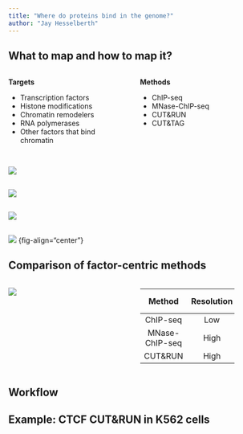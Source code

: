 ```yaml
---
title: "Where do proteins bind in the genome?"
author: "Jay Hesselberth"
---
```


## What to map and how to map it?

:::: {.columns}
::: {.column width="50%"}

**Targets**

- Transcription factors
- Histone modifications
- Chromatin remodelers
- RNA polymerases
- Other factors that bind chromatin

:::
::: {.column width="50%"}

**Methods**

- ChIP-seq
- MNase-ChIP-seq
- CUT&RUN
- CUT&TAG

:::
::::

## 

![](../img/block-dna/ChIPseq_2.png){fig-align="center"}

## 

![](../img/block-dna/ChIP_Data.png){fig-align="center"}

## 

![](../img/block-dna/cut-and-run.png){fig-align="center"}

## 

![](../img/block-dna/chip-resolution-comparison.png) {fig-align="center"}

## Comparison of factor-centric methods {.smaller}

:::: {.columns}
::: {.column width="50%"}
![](../img/block-dna/chip-comparison-overview.png)
:::
::: {.column width="50%"}
+----------------+----------------+---------------------+
| Method         | Resolution     | Sequencing cost     |
+:==============:+:==============:+:===================:+
| ChIP-seq       | Low            | High                |
+----------------+----------------+---------------------+
| MNase-ChIP-seq | High           | High                |
+----------------+----------------+---------------------+
| CUT&RUN        | High           | Low                 |
+----------------+----------------+---------------------+

:::
::::

## Workflow

## Example: CTCF CUT&RUN in K562 cells

